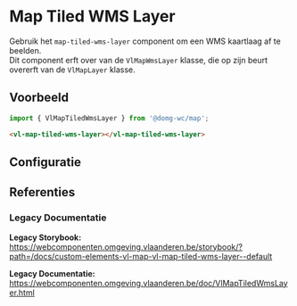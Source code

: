 
# Map Tiled WMS Layer

Gebruik het `map-tiled-wms-layer` component om een WMS kaartlaag af te beelden.<br/>
Dit component erft over van de `VlMapWmsLayer` klasse, die op zijn beurt overerft van de `VlMapLayer` klasse.

## Voorbeeld

```js
import { VlMapTiledWmsLayer } from '@domg-wc/map';
```

```html
<vl-map-tiled-wms-layer></vl-map-tiled-wms-layer>
```

<DocsStory id="map-layer-wms-layer-tiled-wms-layer--map-tiled-wms-layer-default" />

## Configuratie

<ArgsTable story={PRIMARY_STORY} />

## Referenties

### Legacy Documentatie

**Legacy Storybook:** https://webcomponenten.omgeving.vlaanderen.be/storybook/?path=/docs/custom-elements-vl-map-vl-map-tiled-wms-layer--default

**Legacy Documentatie:** https://webcomponenten.omgeving.vlaanderen.be/doc/VlMapTiledWmsLayer.html
